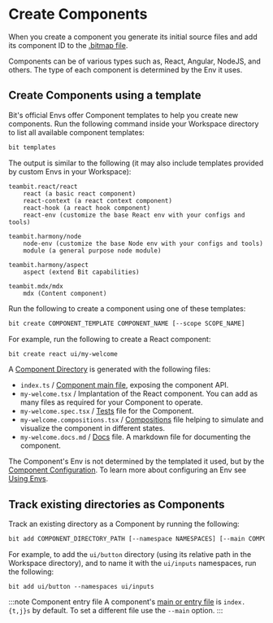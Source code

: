 
# Create Components

When you create a component you generate its initial source files and add its component ID to the [.bitmap file](/workspace/bitmap).

Components can be of various types such as, React, Angular, NodeJS, and others. The type of each component is determined by the Env it uses.

## Create Components using a template

Bit's official Envs offer Component templates to help you create new components. Run the following command inside your Workspace directory to list all available component templates:

```bash
bit templates
```

The output is similar to the following (it may also include templates provided by custom Envs in your Workspace):

```
teambit.react/react
    react (a basic react component)
    react-context (a react context component)
    react-hook (a react hook component)
    react-env (customize the base React env with your configs and tools)

teambit.harmony/node
    node-env (customize the base Node env with your configs and tools)
    module (a general purpose node module)

teambit.harmony/aspect
    aspect (extend Bit capabilities)

teambit.mdx/mdx
    mdx (Content component)
```

Run the following to create a component using one of these templates:

```bash
bit create COMPONENT_TEMPLATE COMPONENT_NAME [--scope SCOPE_NAME]
```

For example, run the following to create a React component:

```bash
bit create react ui/my-welcome
```

A [Component Directory](/workspace/component-directory) is generated with the following files:

- `index.ts` / [Component main file](/components/main-file), exposing the component API.
- `my-welcome.tsx` / Implantation of the React component. You can add as many files as required for your Component to operate.
- `my-welcome.spec.tsx` / [Tests](/tester/overview) file for the Component.
- `my-welcome.compositions.tsx` / [Compositions](/compositions/overview) file helping to simulate and visualize the component in different states.
- `my-welcome.docs.md` / [Docs](/docs/overview) file. A markdown file for documenting the component.


The Component's Env is not determined by the templated it used, but by the [Component Configuration](/components/component-config).
To learn more about configuring an Env see [Using Envs](//envs/using-env).

## Track existing directories as Components

Track an existing directory as a Component by running the following:

```bash
bit add COMPONENT_DIRECTORY_PATH [--namespace NAMESPACES] [--main COMPONENT_MAIN_FILE]
```

For example, to add the `ui/button` directory (using its relative path in the Workspace directory), and to name it with the `ui/inputs` namespaces, run the following:

```
bit add ui/button --namespaces ui/inputs
```

:::note Component entry file
A component's [main or entry file](/components/component-main-file) is `index.{t,j}s` by default. To set a different file use the `--main` option.
:::